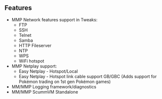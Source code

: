 ## Features

- MMP Network features support in Tweaks:
  - FTP
  - SSH
  - Telnet
  - Samba
  - HTTP Fileserver
  - NTP
  - WPS
  - WiFi hotspot
- MMP Netplay support:
  - Easy Netplay - Hotspot/Local
  - Easy Netplay - Hotspot link cable support GB/GBC (Adds support for Pokémon trading on 1st gen Pokémon games)
- MM/MMP Logging framework/diagnostics
- MM/MMP ScummVM Standalone
